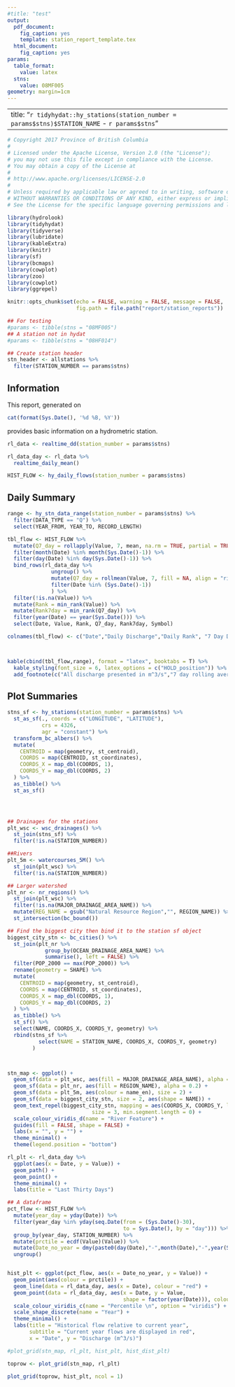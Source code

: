 ```yaml
---
#title: "test"
output:
  pdf_document:
    fig_caption: yes
    template: station_report_template.tex
  html_document:
    fig_caption: yes
params:
  table_format:
    value: latex
  stns:
    value: 08MF005
geometry: margin=1cm
---
```


---
title: "`r tidyhydat::hy_stations(station_number = params$stns)$STATION_NAME` - `r params$stns`"
---

```r
# Copyright 2017 Province of British Columbia
# 
# Licensed under the Apache License, Version 2.0 (the "License");
# you may not use this file except in compliance with the License.
# You may obtain a copy of the License at
# 
# http://www.apache.org/licenses/LICENSE-2.0
# 
# Unless required by applicable law or agreed to in writing, software distributed under the License is distributed on an "AS IS" BASIS,
# WITHOUT WARRANTIES OR CONDITIONS OF ANY KIND, either express or implied.
# See the License for the specific language governing permissions and limitations under the License.

library(hydrolook)
library(tidyhydat)
library(tidyverse)
library(lubridate)
library(kableExtra)
library(knitr)
library(sf)
library(bcmaps)
library(cowplot)
library(zoo)
library(cowplot)
library(ggrepel)

knitr::opts_chunk$set(echo = FALSE, warning = FALSE, message = FALSE, 
                      fig.path = file.path("report/station_reports"))

## For testing
#params <- tibble(stns = "08MF005")
## A station not in hydat
#params <- tibble(stns = "08HF014")

## Create station header
stn_header <- allstations %>%
  filter(STATION_NUMBER == params$stns)
```

## Information
This report, generated on
```r
cat(format(Sys.Date(), '%d %B, %Y'))
```
provides basic information on a hydrometric station.


```r
rl_data <- realtime_dd(station_number = params$stns)

rl_data_day <- rl_data %>%
  realtime_daily_mean()

HIST_FLOW <- hy_daily_flows(station_number = params$stns)
```


## Daily Summary
```r
range <- hy_stn_data_range(station_number = params$stns) %>%
  filter(DATA_TYPE == "Q") %>%
  select(YEAR_FROM, YEAR_TO, RECORD_LENGTH)

tbl_flow <- HIST_FLOW %>%
  mutate(Q7_day = rollapply(Value, 7, mean, na.rm = TRUE, partial = TRUE, fill = NA, align = "right")) %>% 
  filter(month(Date) %in% month(Sys.Date()-1)) %>%
  filter(day(Date) %in% day(Sys.Date()-1)) %>%
  bind_rows(rl_data_day %>%
              ungroup() %>%
              mutate(Q7_day = rollmean(Value, 7, fill = NA, align = "right")) %>%
              filter(Date %in% (Sys.Date()-1))
              ) %>% 
  filter(!is.na(Value)) %>%
  mutate(Rank = min_rank(Value)) %>%
  mutate(Rank7day = min_rank(Q7_day)) %>%
  filter(year(Date) == year(Sys.Date())) %>%
  select(Date, Value, Rank, Q7_day, Rank7day, Symbol)

colnames(tbl_flow) <- c("Date","Daily Discharge","Daily Rank", "7 Day Discharge", "7 Day Rank","Symbol")



kable(cbind(tbl_flow,range), format = "latex", booktabs = T) %>%
  kable_styling(font_size = 6, latex_options = c("HOLD_position")) %>%
  add_footnote(c("All discharge presented in m^3/s","7 day rolling average includes previous 7 days"), notation = "alphabet")

```

## Plot Summaries

```r

stns_sf <- hy_stations(station_number = params$stns) %>%
  st_as_sf(., coords = c("LONGITUDE", "LATITUDE"), 
           crs = 4326, 
           agr = "constant") %>%
  transform_bc_albers() %>%
  mutate(
    CENTROID = map(geometry, st_centroid),
    COORDS = map(CENTROID, st_coordinates),
    COORDS_X = map_dbl(COORDS, 1),
    COORDS_Y = map_dbl(COORDS, 2)
  ) %>%
  as_tibble() %>%
  st_as_sf()




## Drainages for the stations
plt_wsc <- wsc_drainages() %>%
  st_join(stns_sf) %>%
  filter(!is.na(STATION_NUMBER))

##Rivers
plt_5m <- watercourses_5M() %>%
  st_join(plt_wsc) %>%
  filter(!is.na(STATION_NUMBER))

## Larger watershed
plt_nr <- nr_regions() %>%
  st_join(plt_wsc) %>%
  filter(!is.na(MAJOR_DRAINAGE_AREA_NAME)) %>%
  mutate(REG_NAME = gsub("Natural Resource Region","", REGION_NAME)) %>%
  st_intersection(bc_bound()) 

## Find the biggest city then bind it to the station sf object
biggest_city_stn <- bc_cities() %>%
  st_join(plt_nr %>%
            group_by(OCEAN_DRAINAGE_AREA_NAME) %>%
            summarise(), left = FALSE) %>%
  filter(POP_2000 == max(POP_2000)) %>%
  rename(geometry = SHAPE) %>%
  mutate(
    CENTROID = map(geometry, st_centroid),
    COORDS = map(CENTROID, st_coordinates),
    COORDS_X = map_dbl(COORDS, 1),
    COORDS_Y = map_dbl(COORDS, 2)
  ) %>%
  as_tibble() %>%
  st_sf() %>%
  select(NAME, COORDS_X, COORDS_Y, geometry) %>%
  rbind(stns_sf %>%
          select(NAME = STATION_NAME, COORDS_X, COORDS_Y, geometry)
        )



stn_map <- ggplot() +
  geom_sf(data = plt_wsc, aes(fill = MAJOR_DRAINAGE_AREA_NAME), alpha = 0.8) +
  geom_sf(data = plt_nr, aes(fill = REGION_NAME), alpha = 0.2) +
  geom_sf(data = plt_5m, aes(colour = name_en), size = 2) +
  geom_sf(data = biggest_city_stn, size = 2, aes(shape = NAME)) +
  geom_text_repel(biggest_city_stn, mapping = aes(COORDS_X, COORDS_Y, label = NAME), 
                           size = 3, min.segment.length = 0) +
  scale_colour_viridis_d(name = "River Feature") +
  guides(fill = FALSE, shape = FALSE) +
  labs(x = "", y = "") +
  theme_minimal() +
  theme(legend.position = "bottom")
```

```r
rl_plt <- rl_data_day %>%
  ggplot(aes(x = Date, y = Value)) +
  geom_path() +
  geom_point() +
  theme_minimal() +
  labs(title = "Last Thirty Days")

```

```r

## A dataframe 
pct_flow <- HIST_FLOW %>%
  mutate(year_day = yday(Date)) %>%
  filter(year_day %in% yday(seq.Date(from = (Sys.Date()-30), 
                                     to = Sys.Date(), by = "day"))) %>%
  group_by(year_day, STATION_NUMBER) %>%
  mutate(prctile = ecdf(Value)(Value)) %>%
  mutate(Date_no_year = dmy(paste0(day(Date),"-",month(Date),"-",year(Sys.Date())))) %>%
  ungroup()


hist_plt <- ggplot(pct_flow, aes(x = Date_no_year, y = Value)) +
  geom_point(aes(colour = prctile)) +
  geom_line(data = rl_data_day, aes(x = Date), colour = "red") +
  geom_point(data = rl_data_day, aes(x = Date, y = Value, 
                                     shape = factor(year(Date))), colour = "red") +
  scale_colour_viridis_c(name = "Percentile \n", option = "viridis") +
  scale_shape_discrete(name = "Year") +
  theme_minimal() +
  labs(title = "Historical flow relative to current year",
       subtitle = "Current year flows are displayed in red",
       x = "Date", y = "Discharge (m^3/s)")

```


```r
#plot_grid(stn_map, rl_plt, hist_plt, hist_dist_plt)

toprow <- plot_grid(stn_map, rl_plt)

plot_grid(toprow, hist_plt, ncol = 1)

```
